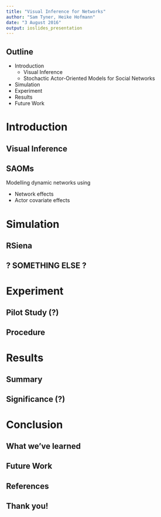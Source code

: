 ```yaml
---
title: "Visual Inference for Networks"
author: "Sam Tyner, Heike Hofmann"
date: "3 August 2016"
output: ioslides_presentation
---
```


## Outline

- Introduction
  * Visual Inference
  * Stochactic Actor-Oriented Models for Social Networks
- Simulation
- Experiment
- Results
- Future Work

# Introduction

## Visual Inference 

## SAOMs

Modelling dynamic networks using 

- Network effects
- Actor covariate effects

# Simulation

## RSiena

## ? SOMETHING ELSE ?

# Experiment

## Pilot Study (?)

## Procedure

# Results 

## Summary

## Significance (?)

# Conclusion

## What we've learned

## Future Work

## References

## Thank you!
